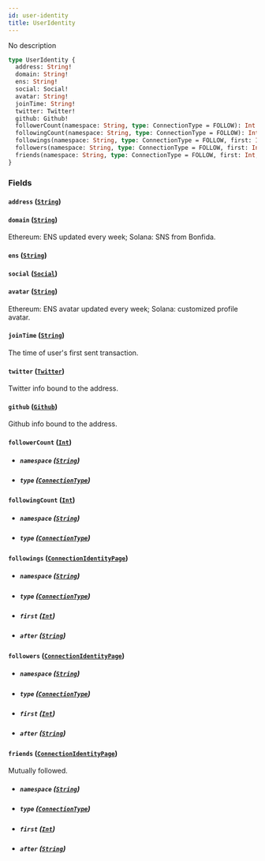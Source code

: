 ```yaml
---
id: user-identity
title: UserIdentity
---
```


No description

```graphql
type UserIdentity {
  address: String!
  domain: String!
  ens: String!
  social: Social!
  avatar: String!
  joinTime: String!
  twitter: Twitter!
  github: Github!
  followerCount(namespace: String, type: ConnectionType = FOLLOW): Int!
  followingCount(namespace: String, type: ConnectionType = FOLLOW): Int!
  followings(namespace: String, type: ConnectionType = FOLLOW, first: Int, after: String): ConnectionIdentityPage!
  followers(namespace: String, type: ConnectionType = FOLLOW, first: Int, after: String): ConnectionIdentityPage!
  friends(namespace: String, type: ConnectionType = FOLLOW, first: Int, after: String): ConnectionIdentityPage!
}
```

### Fields

#### `address` ([`String`](/V1/cyberconnect-api/reference/scalars/string))

#### `domain` ([`String`](/V1/cyberconnect-api/reference/scalars/string))

Ethereum: ENS updated every week; Solana: SNS from Bonfida.

#### `ens` ([`String`](/V1/cyberconnect-api/reference/scalars/string))

#### `social` ([`Social`](/V1/cyberconnect-api/reference/objects/social))

#### `avatar` ([`String`](/V1/cyberconnect-api/reference/scalars/string))

Ethereum: ENS avatar updated every week; Solana: customized profile avatar.

#### `joinTime` ([`String`](/V1/cyberconnect-api/reference/scalars/string))

The time of user's first sent transaction.

#### `twitter` ([`Twitter`](/V1/cyberconnect-api/reference/objects/twitter))

Twitter info bound to the address.

#### `github` ([`Github`](/V1/cyberconnect-api/reference/objects/github))

Github info bound to the address.

#### `followerCount` ([`Int`](/V1/cyberconnect-api/reference/scalars/int))

- ##### `namespace` ([`String`](/V1/cyberconnect-api/reference/scalars/string))

- ##### `type` ([`ConnectionType`](/V1/cyberconnect-api/reference/enums/connection-type))

#### `followingCount` ([`Int`](/V1/cyberconnect-api/reference/scalars/int))

- ##### `namespace` ([`String`](/V1/cyberconnect-api/reference/scalars/string))

- ##### `type` ([`ConnectionType`](/V1/cyberconnect-api/reference/enums/connection-type))

#### `followings` ([`ConnectionIdentityPage`](/V1/cyberconnect-api/reference/objects/connection-identity-page))

- ##### `namespace` ([`String`](/V1/cyberconnect-api/reference/scalars/string))

- ##### `type` ([`ConnectionType`](/V1/cyberconnect-api/reference/enums/connection-type))

- ##### `first` ([`Int`](/V1/cyberconnect-api/reference/scalars/int))

- ##### `after` ([`String`](/V1/cyberconnect-api/reference/scalars/string))

#### `followers` ([`ConnectionIdentityPage`](/V1/cyberconnect-api/reference/objects/connection-identity-page))

- ##### `namespace` ([`String`](/V1/cyberconnect-api/reference/scalars/string))

- ##### `type` ([`ConnectionType`](/V1/cyberconnect-api/reference/enums/connection-type))

- ##### `first` ([`Int`](/V1/cyberconnect-api/reference/scalars/int))

- ##### `after` ([`String`](/V1/cyberconnect-api/reference/scalars/string))

#### `friends` ([`ConnectionIdentityPage`](/V1/cyberconnect-api/reference/objects/connection-identity-page))

Mutually followed.

- ##### `namespace` ([`String`](/V1/cyberconnect-api/reference/scalars/string))

- ##### `type` ([`ConnectionType`](/V1/cyberconnect-api/reference/enums/connection-type))

- ##### `first` ([`Int`](/V1/cyberconnect-api/reference/scalars/int))

- ##### `after` ([`String`](/V1/cyberconnect-api/reference/scalars/string))
